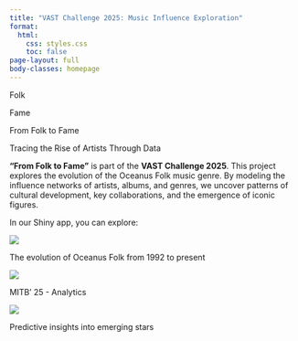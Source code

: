 ```yaml
---
title: "VAST Challenge 2025: Music Influence Exploration"
format:
  html:
    css: styles.css
    toc: false
page-layout: full
body-classes: homepage
---
```


::::::: container
::: {#text-left .text .text-left}
Folk
:::

::: {#text-right .text .text-right}
Fame
:::

::: {#combined .text}
From Folk to Fame
:::

::: {#after .mini}
<div class="spacer"></div>

Tracing the Rise of Artists Through Data
:::


:::::::

```{=html}
<script>
  document.addEventListener("DOMContentLoaded", function() {
    const leftText = document.getElementById('text-left');
    const rightText = document.getElementById('text-right');
    const combinedText = document.getElementById('combined');
    const afterText = document.getElementById('after');

    // When the right text animation ends, hide both texts and show the combined text
    rightText.addEventListener('animationend', function() {
      leftText.style.display = 'none';
      rightText.style.display = 'none';
      combinedText.classList.add('show');
      afterText.classList.add('show');
    });
  });
</script>
```

<div class="spacer"></div>


::: {.content}
**"From Folk to Fame"** is part of the **VAST Challenge 2025**. This project explores the evolution of the Oceanus Folk music genre. By modeling the influence networks of artists, albums, and genres, we uncover patterns of cultural development, key collaborations, and the emergence of iconic figures.

In our Shiny app, you can explore:

:::::::::::: team-container
::::: profile-card
<img src="images/genre_evolution.png"/>

::: profile-quote
The evolution of Oceanus Folk from 1992 to present
:::
:::::

::::: profile-card
<img src="images/influence_network.png"/>

::: profile-quote
MITB' 25 - Analytics
:::
:::::

::::: profile-card
<img src="images/next_star.png"/>

::: profile-quote
Predictive insights into emerging stars
:::
:::::

::::::::::::

:::